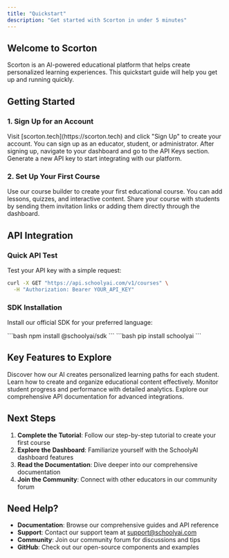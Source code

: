 ```yaml
---
title: "Quickstart"
description: "Get started with Scorton in under 5 minutes"
---
```


## Welcome to Scorton

Scorton is an AI-powered educational platform that helps create personalized learning experiences. This quickstart guide will help you get up and running quickly.

## Getting Started

### 1. Sign Up for an Account

<AccordionGroup>
  <Accordion title="Create your account" icon="user-plus">
    Visit [scorton.tech](https://scorton.tech) and click "Sign Up" to create your account. You can sign up as an educator, student, or administrator.
  </Accordion>
  <Accordion title="Get your API key" icon="key">
    After signing up, navigate to your dashboard and go to the API Keys section. Generate a new API key to start integrating with our platform.
  </Accordion>
</AccordionGroup>

### 2. Set Up Your First Course

<AccordionGroup>
  <Accordion title="Create a course" icon="book">
    Use our course builder to create your first educational course. You can add lessons, quizzes, and interactive content.
  </Accordion>
  <Accordion title="Invite students" icon="users">
    Share your course with students by sending them invitation links or adding them directly through the dashboard.
  </Accordion>
</AccordionGroup>

## API Integration

### Quick API Test

Test your API key with a simple request:

```bash
curl -X GET "https://api.schoolyai.com/v1/courses" \
  -H "Authorization: Bearer YOUR_API_KEY"
```

### SDK Installation

Install our official SDK for your preferred language:

<CardGroup cols={2}>
  <Card title="JavaScript/TypeScript" icon="js" href="https://github.com/SchoolyAI/sdk-js">
    ```bash
    npm install @schoolyai/sdk
    ```
  </Card>
  <Card title="Python" icon="python" href="https://github.com/SchoolyAI/sdk-python">
    ```bash
    pip install schoolyai
    ```
  </Card>
</CardGroup>

## Key Features to Explore

<CardGroup cols={2}>
  <Card title="AI-Powered Learning" icon="brain" href="/essentials/ai-learning">
    Discover how our AI creates personalized learning paths for each student.
  </Card>
  <Card title="Content Management" icon="folder-open" href="/essentials/content">
    Learn how to create and organize educational content effectively.
  </Card>
  <Card title="Progress Tracking" icon="chart-line" href="/essentials/analytics">
    Monitor student progress and performance with detailed analytics.
  </Card>
  <Card title="API Reference" icon="code" href="/api-reference/introduction">
    Explore our comprehensive API documentation for advanced integrations.
  </Card>
</CardGroup>

## Next Steps

1. **Complete the Tutorial**: Follow our step-by-step tutorial to create your first course
2. **Explore the Dashboard**: Familiarize yourself with the SchoolyAI dashboard features
3. **Read the Documentation**: Dive deeper into our comprehensive documentation
4. **Join the Community**: Connect with other educators in our community forum

## Need Help?

- **Documentation**: Browse our comprehensive guides and API reference
- **Support**: Contact our support team at [support@schoolyai.com](mailto:support@schoolyai.com)
- **Community**: Join our community forum for discussions and tips
- **GitHub**: Check out our open-source components and examples